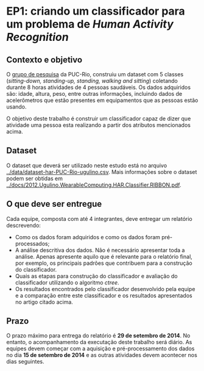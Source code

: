 EP1: criando um classificador para um problema de _Human Activity Recognition_
==============================================================================

Contexto e objetivo
-------------------

O [grupo de pesquisa](http://groupware.les.inf.puc-rio.br/har) da PUC-Rio, construiu um
dataset com 5 classes (_sitting-down, standing-up, standing, walking and sitting_) coletando
durante 8 horas atividades de 4 pessoas saudáveis. Os dados adquiridos são: idade, altura, peso,
entre outras informações, incluindo dados de acelerômetros que estão presentes em equipamentos 
que as pessoas estão usando.

O objetivo deste trabalho é construir um classificador capaz de dizer que atividade uma pessoa 
esta realizando a partir dos atributos mencionados acima.

Dataset
-------

O dataset que deverá ser utilizado neste estudo está no arquivo [../data/dataset-har-PUC-Rio-ugulino.csv](../data/dataset-har-PUC-Rio-ugulino.csv). Mais informações sobre o dataset podem ser obtidas em [../docs/2012.Ugulino.WearableComputing.HAR.Classifier.RIBBON.pdf](../docs/2012.Ugulino.WearableComputing.HAR.Classifier.RIBBON.pdf).

O que deve ser entregue
-----------------------

Cada equipe, composta com até 4 integrantes, deve entregar um relatório descrevendo:

* Como os dados foram adquiridos e como os dados foram pré-processados;
* A análise descritiva dos dados. Não é necessário apresentar toda a análise. Apenas apresente 
aquilo que é relevante para o relatório final, por exemplo, os principais padrões que contribuem
para a construção do classificador.
* Quais as etapas para construção do classificador e avaliação do classificador utilizando o algoritmo
_ctree_.
* Os resultados encontrados pelo classificador desenvolvido pela equipe e a comparação entre este
classificador e os resultados apresentados no artigo citado acima.

Prazo
-----

O prazo máximo para entrega do relatório é **29 de setembro de 2014**. No entanto, o acompanhamento
da executação deste trabalho será diário. As equipes devem começar com a aquisição e pré-processamento
dos dados no dia **15 de setembro de 2014** e as outras atividades devem acontecer nos dias seguintes.

